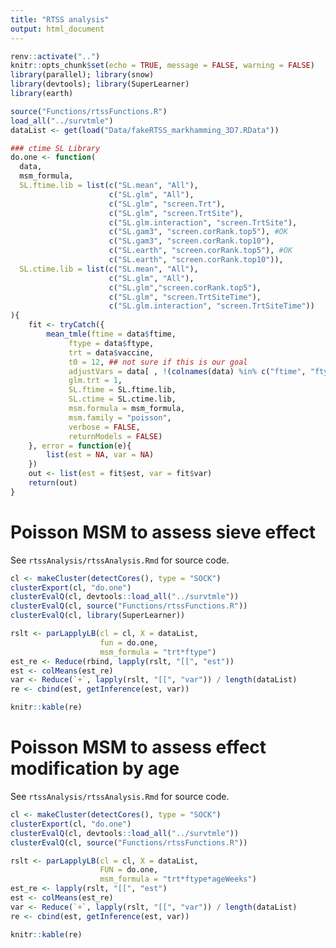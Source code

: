 ```yaml
---
title: "RTSS analysis"
output: html_document
---
```


```r
renv::activate("..")
knitr::opts_chunk$set(echo = TRUE, message = FALSE, warning = FALSE)
library(parallel); library(snow)
library(devtools); library(SuperLearner)
library(earth)

source("Functions/rtssFunctions.R")
load_all("../survtmle")
dataList <- get(load("Data/fakeRTSS_markhamming_3D7.RData"))

### ctime SL Library
do.one <- function(
  data,                   
  msm_formula, 
  SL.ftime.lib = list(c("SL.mean", "All"),
                      c("SL.glm", "All"),
                      c("SL.glm", "screen.Trt"),
                      c("SL.glm", "screen.TrtSite"),
                      c("SL.glm.interaction", "screen.TrtSite"),
                      c("SL.gam3", "screen.corRank.top5"), #OK
                      c("SL.gam3", "screen.corRank.top10"),
                      c("SL.earth", "screen.corRank.top5"), #OK
                      c("SL.earth", "screen.corRank.top10")),
  SL.ctime.lib = list(c("SL.mean", "All"),
                      c("SL.glm", "All"),
                      c("SL.glm","screen.corRank.top5"),
                      c("SL.glm", "screen.TrtSiteTime"),
                      c("SL.glm.interaction", "screen.TrtSiteTime"))
){
	fit <- tryCatch({
		mean_tmle(ftime = data$ftime,
             ftype = data$ftype,
             trt = data$vaccine,
             t0 = 12, ## not sure if this is our goal
             adjustVars = data[ , !(colnames(data) %in% c("ftime", "ftype", "vaccine"))],
             glm.trt = 1,
             SL.ftime = SL.ftime.lib,
             SL.ctime = SL.ctime.lib,
             msm.formula = msm_formula,
             msm.family = "poisson",
             verbose = FALSE,
             returnModels = FALSE)
	}, error = function(e){
    	list(est = NA, var = NA)
	})
	out <- list(est = fit$est, var = fit$var)
 	return(out)
}
```

# Poisson MSM to assess sieve effect

See `rtssAnalysis/rtssAnalysis.Rmd` for source code.

```r
cl <- makeCluster(detectCores(), type = "SOCK")
clusterExport(cl, "do.one")
clusterEvalQ(cl, devtools::load_all("../survtmle"))
clusterEvalQ(cl, source("Functions/rtssFunctions.R"))
clusterEvalQ(cl, library(SuperLearner))

rslt <- parLapplyLB(cl = cl, X = dataList,
                    fun = do.one,
                    msm_formula = "trt*ftype")
est_re <- Reduce(rbind, lapply(rslt, "[[", "est"))
est <- colMeans(est_re)
var <- Reduce(`+`, lapply(rslt, "[[", "var")) / length(dataList)
re <- cbind(est, getInference(est, var))
```

```r
knitr::kable(re)
```

# Poisson MSM to assess effect modification by age

See `rtssAnalysis/rtssAnalysis.Rmd` for source code.

```r
cl <- makeCluster(detectCores(), type = "SOCK")
clusterExport(cl, "do.one")
clusterEvalQ(cl, devtools::load_all("../survtmle"))
clusterEvalQ(cl, source("Functions/rtssFunctions.R"))

rslt <- parLapplyLB(cl = cl, X = dataList,
                    FUN = do.one,
                    msm_formula = "trt*ftype*ageWeeks")
est_re <- lapply(rslt, "[[", "est")
est <- colMeans(est_re)
var <- Reduce(`+`, lapply(rslt, "[[", "var")) / length(dataList)
re <- cbind(est, getInference(est, var))
```

```r
knitr::kable(re)
```